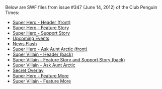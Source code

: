 Below are SWF files from issue #347 (June 14, 2012) of the Club Penguin Times:

*[[Media:News347HeaderFront.swf|Super Hero - Header (front)]]
*[[Media:News347FeatureStory.swf|Super Hero - Feature Story]]
*[[Media:News347SupportStory.swf|Super Hero - Support Story]]
*[[Media:News347UpcomingEvents.swf|Upcoming Events]]
*[[Media:News347NewsFlash.swf|News Flash]]
*[[Media:News347AskAuntArcticFront.swf|Super Hero - Ask Aunt Arctic (front)]]
*[[Media:News347HeaderBack.swf|Super Villain - Header (back)]]
*[[Media:News347AskAuntArcticBack.swf|Super Villain - Feature Story and Support Story (back)]]
*[[Media:News347JokesAndRiddles.swf|Super Villain - Ask Aunt Arctic]]
*[[Media:News347SecretOverlay.swf|Secret Overlay]]
*[[Media:News347FeatureMore.swf|Super Hero - Feature More]]
*[[Media:News347SupportMore.swf|Super Villain - Feature More]]